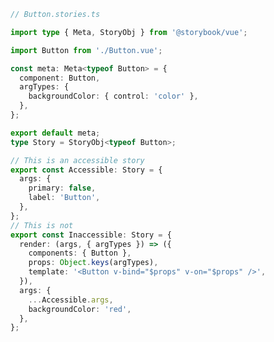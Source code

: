 ```ts
// Button.stories.ts

import type { Meta, StoryObj } from '@storybook/vue';

import Button from './Button.vue';

const meta: Meta<typeof Button> = {
  component: Button,
  argTypes: {
    backgroundColor: { control: 'color' },
  },
};

export default meta;
type Story = StoryObj<typeof Button>;

// This is an accessible story
export const Accessible: Story = {
  args: {
    primary: false,
    label: 'Button',
  },
};
// This is not
export const Inaccessible: Story = {
  render: (args, { argTypes }) => ({
    components: { Button },
    props: Object.keys(argTypes),
    template: '<Button v-bind="$props" v-on="$props" />',
  }),
  args: {
    ...Accessible.args,
    backgroundColor: 'red',
  },
};
```
